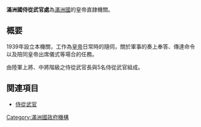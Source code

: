 
'''滿洲國侍從武官處'''為[[滿洲國|滿洲國]]的皇帝直隷機關。

==概要==
1939年設立本機關，工作為[[滿洲國皇帝|皇帝]]日常時的隨伺，關於軍事的奏上奉答、傳達命令以及陪同皇帝出席儀式等場合的任務。

由陸軍上將、中將階級之侍從武官長與5名侍從武官組成。

== 関連項目 ==
* [[侍從武官|侍從武官]]
{{滿洲國政府機構}} 
[[Category:滿洲國政府機構|Category:滿洲國政府機構]]